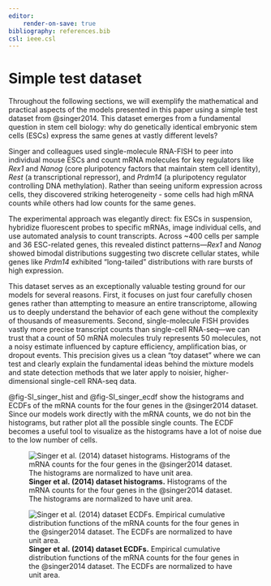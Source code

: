 ```yaml
---
editor:
    render-on-save: true
bibliography: references.bib
csl: ieee.csl
---
```


# Simple test dataset

Throughout the following sections, we will exemplify the mathematical and
practical aspects of the models presented in this paper using a simple test
dataset from @singer2014. This dataset emerges from a fundamental question in
stem cell biology: why do genetically identical embryonic stem cells (ESCs)
express the same genes at vastly different levels?

Singer and colleagues used single-molecule RNA-FISH to peer into individual
mouse ESCs and count mRNA molecules for key regulators like *Rex1* and *Nanog*
(core pluripotency factors that maintain stem cell identity), *Rest* (a
transcriptional repressor), and *Prdm14* (a pluripotency regulator controlling
DNA methylation). Rather than seeing uniform expression across cells, they
discovered striking heterogeneity - some cells had high mRNA counts while others
had low counts for the same genes.

The experimental approach was elegantly direct: fix ESCs in suspension,
hybridize fluorescent probes to specific mRNAs, image individual cells, and use
automated analysis to count transcripts. Across ~400 cells per sample and 36
ESC-related genes, this revealed distinct patterns---*Rex1* and *Nanog* showed
bimodal distributions suggesting two discrete cellular states, while genes like
*Prdm14* exhibited "long-tailed" distributions with rare bursts of high
expression.

This dataset serves as an exceptionally valuable testing ground for our models
for several reasons. First, it focuses on just four carefully chosen genes
rather than attempting to measure an entire transcriptome, allowing us to deeply
understand the behavior of each gene without the complexity of thousands of
measurements. Second, single-molecule FISH provides vastly more precise
transcript counts than single-cell RNA-seq---we can trust that a count of 50
mRNA molecules truly represents 50 molecules, not a noisy estimate influenced by
capture efficiency, amplification bias, or dropout events. This precision gives
us a clean "toy dataset" where we can test and clearly explain the fundamental
ideas behind the mixture models and state detection methods that we later apply
to noisier, higher-dimensional single-cell RNA-seq data.

@fig-SI_singer_hist and @fig-SI_singer_ecdf show the histograms and ECDFs of the
mRNA counts for the four genes in the @singer2014 dataset. Since our models work
directly with the mRNA counts, we do not bin the histograms, but rather plot all
the possible single counts. The ECDF becomes a useful tool to visualize as the
histograms have a lot of noise due to the low number of cells.

![**Singer et al. (2014) dataset histograms.** Histograms of the mRNA counts for
the four genes in the @singer2014 dataset. The histograms are normalized to have
unit area. ](./fig/supplementary/figSI_singer_hist){#fig-SI_singer_hist}

![**Singer et al. (2014) dataset ECDFs.** Empirical cumulative distribution
functions of the mRNA counts for the four genes in the @singer2014 dataset. The
ECDFs are normalized to have unit area. ](./fig/supplementary/figSI_singer_ecdf){#fig-SI_singer_ecdf}